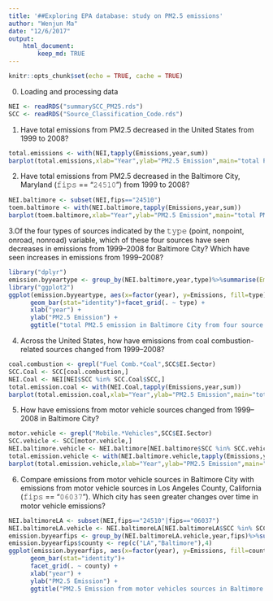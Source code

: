 ```yaml
---
title: '##Exploring EPA database: study on PM2.5 emissions'
author: "Wenjun Ma"
date: "12/6/2017"
output: 
    html_document:
        keep_md: TRUE
---
```


```r
knitr::opts_chunk$set(echo = TRUE, cache = TRUE)
```

0. Loading and processing data
```r
NEI <- readRDS("summarySCC_PM25.rds")
SCC <- readRDS("Source_Classification_Code.rds")
```

1. Have total emissions from PM2.5 decreased in the United States from 1999 to 2008? 
```r
total.emissions <- with(NEI,tapply(Emissions,year,sum))
barplot(total.emissions,xlab="Year",ylab="PM2.5 Emission",main="total PM2.5 emission from all sources")
```

2. Have total emissions from PM2.5 decreased in the Baltimore City, Maryland (𝚏𝚒𝚙𝚜 == "𝟸𝟺𝟻𝟷𝟶") from 1999 to 2008?
```r
NEI.baltimore <- subset(NEI,fips=="24510")
toem.baltimore <- with(NEI.baltimore,tapply(Emissions,year,sum))
barplot(toem.baltimore,xlab="Year",ylab="PM2.5 Emission",main="total PM2.5 emission in Baltimore City")
```

3.Of the four types of sources indicated by the 𝚝𝚢𝚙𝚎 (point, nonpoint, onroad, nonroad) variable, which of these four sources have seen decreases in emissions from 1999–2008 for Baltimore City? Which have seen increases in emissions from 1999–2008?
```r
library("dplyr")
emission.byyeartype <- group_by(NEI.baltimore,year,type)%>%summarise(Emissions=sum(Emissions))
library("ggplot2")
ggplot(emission.byyeartype, aes(x=factor(year), y=Emissions, fill=type)) + 
      geom_bar(stat="identity")+facet_grid(. ~ type) + 
      xlab("year") + 
      ylab("PM2.5 Emission") + 
      ggtitle("total PM2.5 emission in Baltimore City from four source types")
```

4. Across the United States, how have emissions from coal combustion-related sources changed from 1999–2008?
```r
coal.combustion <- grepl("Fuel Comb.*Coal",SCC$EI.Sector)
SCC.Coal <- SCC[coal.combustion,]
NEI.Coal <- NEI[NEI$SCC %in% SCC.Coal$SCC,]
total.emission.coal <- with(NEI.Coal,tapply(Emissions,year,sum))
barplot(total.emission.coal,xlab="Year",ylab="PM2.5 Emission",main="total PM2.5 emissions from coal combustion-related sources")
```

5. How have emissions from motor vehicle sources changed from 1999–2008 in Baltimore City?
```r
motor.vehicle <- grepl("Mobile.*Vehicles",SCC$EI.Sector)
SCC.vehicle <- SCC[motor.vehicle,]
NEI.baltimore.vehicle <- NEI.baltimore[NEI.baltimore$SCC %in% SCC.vehicle$SCC,]
total.emission.vehicle <- with(NEI.baltimore.vehicle,tapply(Emissions,year,sum))
barplot(total.emission.vehicle,xlab="Year",ylab="PM2.5 Emission",main="PM2.5 emissions from motor vehicle sources in Baltimore City")
```

6. Compare emissions from motor vehicle sources in Baltimore City with emissions from motor vehicle sources in Los Angeles County, California (𝚏𝚒𝚙𝚜 == "𝟶𝟼𝟶𝟹𝟽"). Which city has seen greater changes over time in motor vehicle emissions?
```r
NEI.baltimoreLA <- subset(NEI,fips=="24510"|fips=="06037")
NEI.baltimoreLA.vehicle <- NEI.baltimoreLA[NEI.baltimoreLA$SCC %in% SCC.vehicle$SCC,]
emission.byyearfips <- group_by(NEI.baltimoreLA.vehicle,year,fips)%>%summarise(Emissions=sum(Emissions))
emission.byyearfips$county <- rep(c("LA","Baltimore"),4)
ggplot(emission.byyearfips, aes(x=factor(year), y=Emissions, fill=county)) + 
      geom_bar(stat="identity")+
      facet_grid(. ~ county) + 
      xlab("year") + 
      ylab("PM2.5 Emission") + 
      ggtitle("PM2.5 Emission from motor vehicles sources in Baltimore and LA")
```